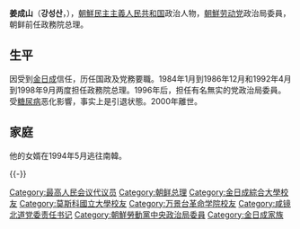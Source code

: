 {{Infobox Korean name
|context=north
|hangul=강성산
|hanja={{linktext|姜|成|山|}}
|rr=Gang Seong-san
|mr=Kang Sŏngsan
}}
'''姜成山'''（'''강성산'''，{{bd|1931年|3月3日|2000年|6月25日|catIdx=K}}），[[朝鮮民主主義人民共和国|朝鮮民主主義人民共和国]]政治人物，[[朝鮮劳动党|朝鮮劳动党]]政治局委員，朝鲜前任政務院总理。

==生平==
因受到[[金日成|金日成]]信任，历任国政及党務要職。1984年1月到1986年12月和1992年4月到1998年9月两度担任政務院总理。1996年后，担任有名無实的党政治局委員。受[[糖尿病|糖尿病]]恶化影響，事实上是引退状態。2000年離世。

==家庭==
他的女婿{{link-ko|康明道|강명도}}在1994年5月逃往南韓。

{{-}}
{{start box}}
{{s-gov}}
{{s-before|[[李钟玉|李钟玉]]}}
{{s-title|[[朝鲜总理|朝鮮政務院总理]]|1984年－1986年}}
{{s-after|[[李根模|李根模]]}}
{{s-before|[[延亨默|延亨默]]}}
{{s-title|[[朝鲜总理|朝鮮政務院总理]]|1992年－1998年}}
{{s-after|[[洪成南|洪成南]]}}
{{end box}}
{{朝鮮總理}}

{{DEFAULTSORT:Kang}}
[[Category:最高人民会议代议员|Category:最高人民会议代议员]]
[[Category:朝鲜总理|Category:朝鲜总理]]
[[Category:金日成綜合大學校友|Category:金日成綜合大學校友]]
[[Category:莫斯科國立大學校友|Category:莫斯科國立大學校友]]
[[Category:万景台革命学院校友|Category:万景台革命学院校友]]
[[Category:咸镜北道党委责任书记|Category:咸镜北道党委责任书记]]
[[Category:朝鮮勞動黨中央政治局委員|Category:朝鮮勞動黨中央政治局委員]]
[[Category:金日成家族|Category:金日成家族]]